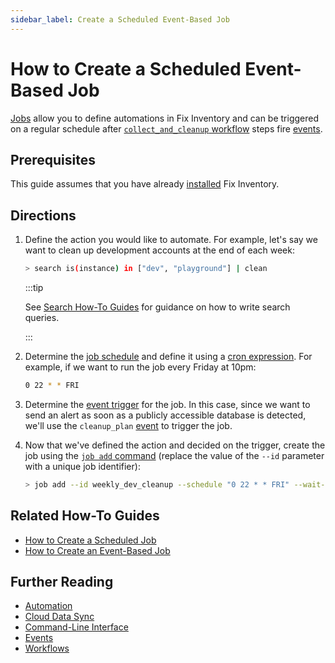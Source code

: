 ```yaml
---
sidebar_label: Create a Scheduled Event-Based Job
---
```


# How to Create a Scheduled Event-Based Job

[Jobs](../../concepts/automation/index.mdx) allow you to define automations in Fix Inventory and can be triggered on a regular schedule after [`collect_and_cleanup` workflow](../../reference/workflows/index.mdx#collect_and_cleanup-workflow) steps fire [events](../../reference/events/index.mdx).

## Prerequisites

This guide assumes that you have already [installed](../../getting-started/install/index.mdx) Fix Inventory.

## Directions

1. Define the action you would like to automate. For example, let's say we want to clean up development accounts at the end of each week:

   ```bash
   > search is(instance) in ["dev", "playground"] | clean
   ```

   :::tip

   See [Search How-To Guides](../search/index.mdx) for guidance on how to write search queries.

   :::

2. Determine the [job schedule](../../concepts/automation/index.mdx#schedule-trigger) and define it using a [cron expression](https://crontab.guru). For example, if we want to run the job every Friday at 10pm:

   ```bash
   0 22 * * FRI
   ```

3. Determine the [event trigger](../../concepts/automation/index.mdx#event-trigger) for the job. In this case, since we want to send an alert as soon as a publicly accessible database is detected, we'll use the `cleanup_plan` [event](../../reference/events/index.mdx) to trigger the job.

4. Now that we've defined the action and decided on the trigger, create the job using the [`job add` command](../../reference/cli/job/add.mdx) (replace the value of the `--id` parameter with a unique job identifier):

   ```bash
   > job add --id weekly_dev_cleanup --schedule "0 22 * * FRI" --wait-for-event cleanup_plan 'search ... | clean'
   ```

## Related How-To Guides

- [How to Create a Scheduled Job](./create-a-scheduled-job.mdx)
- [How to Create an Event-Based Job](./create-an-event-based-job.mdx)

## Further Reading

- [Automation](../../concepts/automation/index.mdx)
- [Cloud Data Sync](../../concepts/cloud-data-sync/index.mdx)
- [Command-Line Interface](../../reference/cli/index.mdx)
- [Events](../../reference/events/index.mdx)
- [Workflows](../../reference/workflows/index.mdx)
